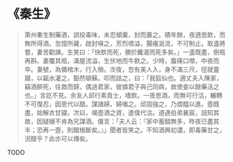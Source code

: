 # 《秦生》

> 萊州秦生制藥酒，誤投毒味，未忍傾棄，封而置之。積年餘，夜適思飲，而無所得酒。忽憶所藏，啟封嗅之，芳烈噴溢，腸癢涎流，不可制止。取盞將嘗，妻苦勸諫。生笑曰：「快飲而死，勝於饞渴而死多矣。」一盞既盡，倒瓶再斟。妻覆其瓶，滿屋流溢，生伏地而牛飲之。少時，腹痛口噤，中夜而卒。妻號，為備棺木，行入殮。次夜，忽有美人入，身不滿三尺，徑就靈寢，以甌水灌之，豁然頓蘇。叩而詰之，曰：「我狐仙也。適丈夫入陳家，竊酒醉死，往救而歸，偶過君家，彼憐君子與己同病，故使妾以餘藥活之也。」言訖不見。余友人邱行素貢士，嗜飲。一夜思酒，而無可行沽，輾轉不可復忍，因思代以醋。謀諸婦，婦嗤之。邱固強之，乃煨醯以進。壺既盡，始解衣甘寢。次曰，竭壺酒之資，遣僕代沽。道遇伯弟襄宸，詰知其故，因疑嫂不肯為兄謀酒。僕言：「夫人云：『家中蓄醋無多，昨夜已盡其半；恐再一壺，則醋根斷矣。』」聞者皆笑之。不知酒興初濃，即毒藥甘之，況醋乎？此亦可以傳矣。

TODO
